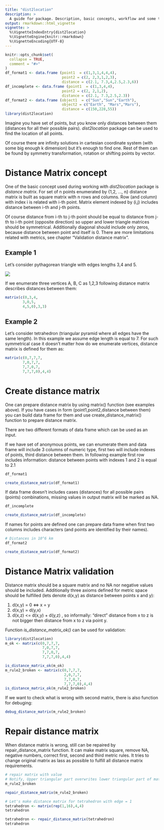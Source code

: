 ```yaml
---
title: "dist2location"
description: >
  A guide for package. Description, basic concepts, workflow and some tricks.
output: rmarkdown::html_vignette
vignette: >
  %\VignetteIndexEntry{dist2location}
  %\VignetteEngine{knitr::rmarkdown}
  %\VignetteEncoding{UTF-8}
---
```


```r
knitr::opts_chunk$set(
  collapse = TRUE,
  comment = "#>"
)
df_format1 <- data.frame (point1  = c(1,3,1,4,4,4),
                          point2 = c(2, 2,3,1,2,3),
                          distance = c(2.1, 7.3,4,2.5,2.3,6))
df_incomplete <- data.frame (point1  = c(1,3,4,4),
                          point2 = c(2, 2,1,2),
                          distance = c(2.1, 7.3,2.5,2.3))
df_format2 <- data.frame (object1  = c("Sun","Sun","Earth"),
                          object2 = c("Earth", "Mars","Mars"),
                          distance = c(150,228,55))
library(dist2location)
```

Imagine you have set of points, but you know only distances between them 
(distances for all their possible pairs). *dist2location* package can be used 
to find the location of all points. 

Of course there are infinity solutions in cartesian coordinate system 
(with some big enough k dimension) but it's enough to find one. Rest of them 
can be found by symmetry transformation, rotation or shifting points by vector. 

# Distance Matrix concept
One of the basic concept used during working with *dist2location* package is 
*distance matrix*. For set of n points enumerated by {1,2, ..., n} distance 
matrix is built as square matrix with n rows and columns. Row (and column) with 
index i is related with i-th point. Matrix element indexed by (i,j) includes 
distance between i-th and j-th points. 

Of course distance from i-th to j-th point should be equal to distance from 
j-th to i-th point (opposite direction) so upper and lower triangle matrices 
should be symmetrical. Additionally diagonal should include only zeros, because 
distance between point and itself is 0. There are more limitations related with 
metrics, see chapter "Validation distance matrix". 

## Example 1
Let's consider pythagorean triangle with edges lengths 3,4 and 5. 

![](Example1.PNG)

If we enumerate three vertices  A, B, C as 1,2,3 following distance matrix 
describes distances between them:
```r
matrix(c(0,3,4,
        3,0,5,
        4,5,0),3,3)

```

## Example 2
Let's consider tetrahedron (triangular pyramid where all edges have the same 
length). In this example we assume edge length is equal to 7. For such 
symmetrical case it doesn't matter how do we enumerate vertices, distance 
matrix is defined for them as: 
```r
matrix(c(0,7,7,7,
        7,0,7,7,
        7,7,0,7,
        7,7,7,0),4,4)
```
# Create distance matrix
One can prepare distance matrix by using matrix() function (see examples 
above). If you have cases in form (point1,point2,distance between them) you can 
build data frame for them and use create_distance_matrix() function to prepare 
distance matrix. 

There are two different formats of data frame which can be used as an input. 

If we have set of anonymous points, we can enumerate them and data frame will 
include 3 columns of numeric type, first two will include indexes of points, 
third distance between them. In following example first row includes 
information: distance between points with indexes 1 and 2 is equal to 2.1

```r
df_format1

create_distance_matrix(df_format1)
```
If data frame doesn't includes cases (distances) for all possible pairs 
(points) combinations, missing values in output matrix will be marked as NA.
```r
df_incomplete

create_distance_matrix(df_incomplete)
```

If names for points are defined one can prepare data frame when first two 
columns includes characters (and points are identified by their names). 
```r
# Distances in 10^6 km
df_format2

create_distance_matrix(df_format2)
```
# Distance Matrix validation 
Distance matrix should be a square matrix and no NA nor negative values should 
be included. Additionally three axioms defined for metric space should be 
fulfilled (lets denote d(x,y) as distance between points x and y):

1. d(x,y) = 0  <=> x = y
2. d(x,y) = d(y,x)
3. d(x,z) <= d(x,y) + d(y,z) , so informally: "direct" distance from x to z is 
not bigger then distance from x to z via point y.

Function *is_distance_matrix_ok()* can be used for validation:
```r
library(dist2location)
m_ok <- matrix(c(0,7,7,7,
                 7,0,7,7,
                 7,7,0,7,
                 7,7,7,0),4,4)

is_distance_matrix_ok(m_ok)
m_rule2_broken <- matrix(c(0,7,7,7,
                           2,0,7,7,
                           7,7,0,7,
                           7,7,7,0),4,4)
is_distance_matrix_ok(m_rule2_broken)
```
If we want to check what is wrong with second matrix, there is also function 
for debuging:
```r
debug_distance_matrix(m_rule2_broken)
```
# Repair distance matrix
When distance matrix is wrong, still can be repaired by repair_distance_matrix 
function. It can make matrix square, remove NA, negative numbers, correct 
first, second and third metric rules. It tries to change original matrix as 
lass as possible to fulfill all distance matrix requirements. 
```r
# repair matrix with value
# Notify, Upper triangular part overwrites lower triangular part of matrix (rule 2)
m_rule2_broken

repair_distance_matrix(m_rule2_broken)

# Let's make distance matrix for tetrahedron with edge = 1
tetrahedron <- matrix(rep(1,16),4,4)
tetrahedron

tetrahedron <- repair_distance_matrix(tetrahedron)
tetrahedron

```

